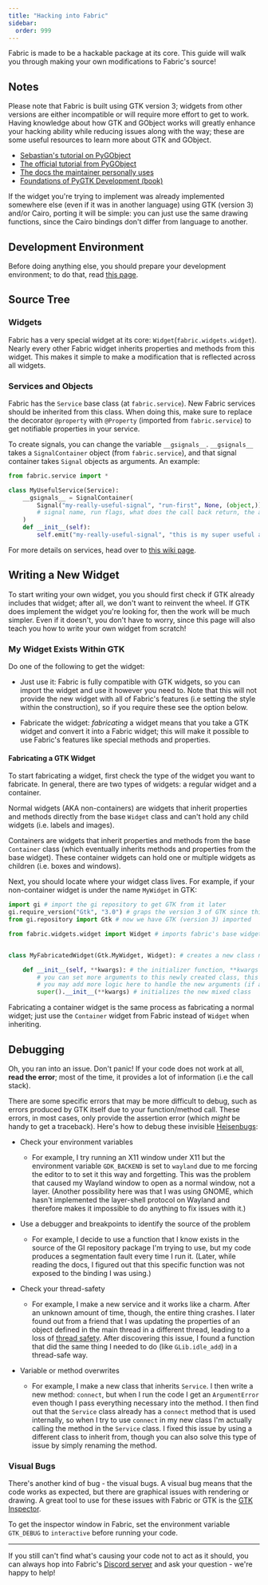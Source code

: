 ```yaml
---
title: "Hacking into Fabric"
sidebar:
  order: 999
---
```



Fabric is made to be a hackable package at its core. This guide will walk you through making your own modifications to Fabric's source!

## Notes

<Aside>
  Please note that Fabric is built using GTK version 3; widgets from other
  versions are either incompatible or will require more effort to get to work.
</Aside>

<Aside type="tip">
  Having knowledge about how GTK and GObject works will greatly enhance your
  hacking ability while reducing issues along with the way; these are some
  useful resources to learn more about GTK and GObject.

  - [Sebastian's tutorial on PyGObject](https://python-gtk-3-tutorial.readthedocs.io/en/latest/)
  - [The official tutorial from PyGObject](https://gnome.pages.gitlab.gnome.org/pygobject/)
  - [The docs the maintainer personally uses](https://lazka.github.io/pgi-docs/)
  - [Foundations of PyGTK Development (book)](https://link.springer.com/book/10.1007/978-1-4842-4179-0)
</Aside>

<Aside type="tip">
  If the widget you're trying to implement was already implemented somewhere
  else (even if it was in another language) using GTK (version 3) and/or Cairo,
  porting it will be simple: you can just use the same drawing functions, since
  the Cairo bindings don't differ from language to another.
</Aside>

## Development Environment

Before doing anything else, you should prepare your development environment; to do that, read [this page](./development-environment.mdx).

## Source Tree

### Widgets

Fabric has a very special widget at its core: `Widget`(`fabric.widgets.widget`). Nearly every other Fabric widget inherits properties and methods from this widget. This makes it simple to make a modification that is reflected across all widgets.

### Services and Objects

Fabric has the `Service` base class (at `fabric.service`). New Fabric services should be inherited from this class. When doing this, make sure to replace the decorator `@property` with `@Property` (imported from `fabric.service`) to get notifiable properties in your service.

To create signals, you can change the variable `__gsignals__`. `__gsignals__` takes a `SignalContainer` object (from `fabric.service`), and that signal container takes `Signal` objects as arguments. An example:

```python
from fabric.service import *

class MyUsefulService(Service):
    __gsignals__ = SignalContainer(
        Signal("my-really-useful-signal", "run-first", None, (object,))
        # signal name, run flags, what does the call back return, the argument type of the callback
    )
    def __init__(self):
        self.emit("my-really-useful-signal", "this is my super useful argument passed to you, what a useful string")
```

For more details on services, head over to [this wiki page](../guide/services.mdx).

## Writing a New Widget

To start writing your own widget, you you should first check if GTK already includes that widget; after all, we don't want to reinvent the wheel. If GTK does implement the widget you're looking for, then the work will be much simpler. Even if it doesn't, you don't have to worry, since this page will also teach you how to write your own widget from scratch!

### My Widget Exists Within GTK

Do one of the following to get the widget:

- Just use it: Fabric is fully compatible with GTK widgets, so you can import the widget and use it however you need to. Note that this will not provide the new widget with all of Fabric's features (i.e setting the style within the construction), so if you require these see the option below.

- Fabricate the widget: _fabricating_ a widget means that you take a GTK widget and convert it into a Fabric widget; this will make it possible to use Fabric's features like special methods and properties.

#### Fabricating a GTK Widget

To start fabricating a widget, first check the type of the widget you want to fabricate. In general, there are two types of widgets: a regular widget and a container.

Normal widgets (AKA non-containers) are widgets that inherit properties and methods directly from the base `Widget` class and can't hold any child widgets (i.e. labels and images).

Containers are widgets that inherit properties and methods from the base `Container` class (which eventually inherits methods and properties from the base widget). These container widgets can hold one or multiple widgets as children (i.e. boxes and windows).

Next, you should locate where your widget class lives. For example, if your non-container widget is under the name `MyWidget` in GTK:

```python
import gi # import the gi repository to get GTK from it later
gi.require_version("Gtk", "3.0") # graps the version 3 of GTK since this is what fabric uses
from gi.repository import Gtk # now we have GTK (version 3) imported

from fabric.widgets.widget import Widget # imports fabric's base widget


class MyFabricatedWidget(Gtk.MyWidget, Widget): # creates a new class named "MyFabricatedWidget", this class inherits the desired GTK widget and fabric's base widget

    def __init__(self, **kwargs): # the initializer function, **kwargs (a dict) means whatever you pass as extra argument will be in that dict
        # you can set more arguments to this newly created class, this is useful if you want to make this widget able to do more during the initialization phase
        # you may add more logic here to handle the new arguments (if any)
        super().__init__(**kwargs) # initializes the new mixed class
```

Fabricating a container widget is the same process as fabricating a normal widget; just use the `Container` widget from Fabric instead of `Widget` when inheriting.

## Debugging

Oh, you ran into an issue. Don't panic! If your code does not work at all, **read the error**; most of the time, it provides a lot of information (i.e the call stack).

There are some specific errors that may be more difficult to debug, such as errors produced by GTK itself due to your function/method call. These errors, in most cases, only provide the assertion error (which _might_ be handy to get a traceback). Here's how to debug these invisible [Heisenbugs](https://en.wikipedia.org/wiki/Heisenbug):

- Check your environment variables

  - For example, I try running an X11 window under X11 but the environment variable `GDK_BACKEND` is set to `wayland` due to me forcing the editor to to set it this way and forgetting. This was the problem that caused my Wayland window to open as a normal window, not a layer. (Another possibility here was that I was using GNOME, which hasn't implemented the layer-shell protocol on Wayland and therefore makes it impossible to do anything to fix issues with it.)

- Use a debugger and breakpoints to identify the source of the problem

  - For example, I decide to use a function that I know exists in the source of the GI repository package I'm trying to use, but my code produces a segmentation fault every time I run it. (Later, while reading the docs, I figured out that this specific function was not exposed to the binding I was using.)

- Check your thread-safety
  - For example, I make a new service and it works like a charm. After an unknown amount of time, though, the entire thing crashes. I later found out from a friend that I was updating the properties of an object defined in the main thread in a different thread, leading to a loss of [thread safety](https://en.wikipedia.org/wiki/Thread_safety). After discovering this issue, I found a function that did the same thing I needed to do (like `GLib.idle_add`) in a thread-safe way.
- Variable or method overwrites
  - For example, I make a new class that inherits `Service`. I then write a new method: `connect`, but when I run the code I get an `ArgumentError` even though I pass everything necessary into the method. I then find out that the `Service` class already has a `connect` method that is used internally, so when I try to use `connect` in my new class I'm actually calling the method in the `Service` class. I fixed this issue by using a different class to inherit from, though you can also solve this type of issue by simply renaming the method.

### Visual Bugs

There's another kind of bug - the visual bugs. A visual bug means that the code works as expected, but there are graphical issues with rendering or drawing. A great tool to use for these issues with Fabric or GTK is the [GTK Inspector](https://wiki.gnome.org/Projects/GTK/Inspector).

To get the inspector window in Fabric, set the environment variable `GTK_DEBUG` to `interactive` before running your code.

---

If you still can't find what's causing your code not to act as it should, you can always hop into Fabric's [Discord server](https://discord.gg/xKDnfGee) and ask your question - we're happy to help!
